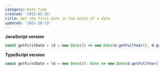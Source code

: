 ```yaml
---
category: Date Time
created: '2021-02-25'
title: Get the first date in the month of a date
updated: '2021-10-13'
---
```


**JavaScript version**

```js
const getFirstDate = (d = new Date()) => new Date(d.getFullYear(), d.getMonth(), 1);
```

**TypeScript version**

```js
const getFirstDate = (d = new Date()): Date => new Date(d.getFullYear(), d.getMonth(), 1);
```
